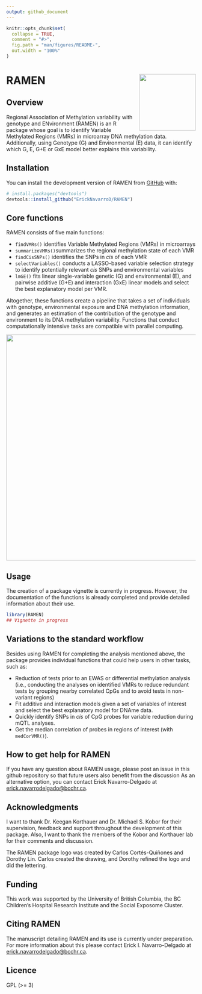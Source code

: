 ```yaml
---
output: github_document
---
```


<!-- README.md is generated from README.Rmd. Please edit that file -->

```r
knitr::opts_chunk$set(
  collapse = TRUE,
  comment = "#>",
  fig.path = "man/figures/README-",
  out.width = "100%"
)
```

# RAMEN <a href="https://github.com/ErickNavarroD/RAMEN"><img src="man/figures/logo.png" align="right" height="150"/></a>

<!-- badges: start -->

<!-- badges: end -->

## Overview

Regional Association of Methylation variability with genotype and ENvironment (RAMEN) is an R package whose goal is to identify Variable Methylated Regions (VMRs) in microarray DNA methylation data. Additionally, using Genotype (G) and Environmental (E) data, it can identify which G, E, G+E or GxE model better explains this variability.

## Installation

You can install the development version of RAMEN from [GitHub](https://github.com/) with:

``` r
# install.packages("devtools")
devtools::install_github("ErickNavarroD/RAMEN")
```

## Core functions

RAMEN consists of five main functions:

-   `findVMRs()` identifies Variable Methylated Regions (VMRs) in microarrays
-   `summarizeVMRs()`summarizes the regional methylation state of each VMR
-   `findCisSNPs()` identifies the SNPs in *cis* of each VMR
-   `selectVariables()` conducts a LASSO-based variable selection strategy to identify potentially relevant *cis* SNPs and environmental variables
-   `lmGE()` fits linear single-variable genetic (G) and environmental (E), and pairwise additive (G+E) and interaction (GxE) linear models and select the best explanatory model per VMR.

Altogether, these functions create a pipeline that takes a set of individuals with genotype, environmental exposure and DNA methylation information, and generates an estimation of the contribution of the genotype and environment to its DNA methylation variability. Functions that conduct computationally intensive tasks are compatible with parallel computing. 

<img src="man/figures/RAMEN_pipeline.png" width="600"/>

## Usage

The creation of a package vignette is currently in progress. However, the documentation of the functions is already completed and provide detailed information about their use. 

```r
library(RAMEN)
## Vignette in progress
```

## Variations to the standard workflow

Besides using RAMEN for completing the analysis mentioned above, the package provides individual functions that could help users in other tasks, such as: 

  -   Reduction of tests prior to an EWAS or differential methylation analysis (i.e., conducting the analyses on identified VMRs to reduce redundant tests by grouping nearby correlated CpGs and to avoid tests in non-variant regions)
  -   Fit additive and interaction models given a set of variables of interest and select the best explanatory model for DNAme data. 
  -   Quickly identify SNPs in *cis* of CpG probes for variable reduction during mQTL analyses.
  -   Get the median correlation of probes in regions of interest (with `medCorVMR()`).

## How to get help for RAMEN

If you have any question about RAMEN usage, please post an issue in this github repository so that future users also benefit from the discussion As an alternative option, you can contact Erick Navarro-Delgado at [erick.navarrodelgado\@bcchr.ca](mailto:erick.navarrodelgado@bcchr.ca){.email}.

## Acknowledgments

I want to thank Dr. Keegan Korthauer and Dr. Michael S. Kobor for their supervision, feedback and support throughout the development of this package. Also, I want to thank the members of the Kobor and Korthauer lab for their comments and discussion.

The RAMEN package logo was created by Carlos Cortés-Quiñones and Dorothy Lin. Carlos created the drawing, and Dorothy refined the logo and did the lettering.

## Funding

This work was supported by the University of British Columbia, the BC Children's Hospital Research Institute and the Social Exposome Cluster.

## Citing RAMEN

The manuscript detailing RAMEN and its use is currently under preparation. For more information about this please contact Erick I. Navarro-Delgado at [erick.navarrodelgado\@bcchr.ca](mailto:erick.navarrodelgado@bcchr.ca){.email}.

## Licence

GPL (\>= 3)
